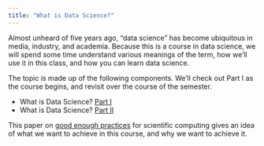 ```yaml
---
title: "What is Data Science?"
---
```


Almost unheard of five years ago, "data science" has become ubiquitous in media, industry, and academia. Because this is a course in data science, we will spend some time understand various meanings of the term, how we'll use it in this class, and how you can learn data science.

The topic is made up of the following components. We'll check out Part I as the course begins, and revisit over the course of the semester.

* What is Data Science? [Part I](what_is_ds_i.html)
* What is Data Science? [Part II](what_is_ds_ii.html)

This paper on [good enough practices](http://journals.plos.org/ploscompbiol/article?id=10.1371/journal.pcbi.1005510) for scientific computing gives an idea of what we want to achieve in this course, and why we want to achieve it. 